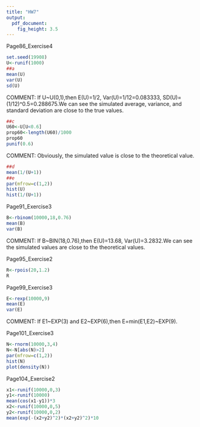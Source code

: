 ```yaml
---
title: "HW7"
output:
  pdf_document:
    fig_height: 3.5
---
```


Page86_Exercise4

```r
set.seed(19908)
U<-runif(1000)
##a
mean(U)
var(U)
sd(U)
```

COMMENT: If U~U(0,1),then E(U)=1/2, Var(U)=1/12=0.083333, SD(U)=(1/12)^0.5=0.288675.We can see the simulated average, variance, and standard deviation are close to the true values.

```r
##c
U60<-U[U<0.6]
prop60<-length(U60)/1000
prop60
punif(0.6)
```

COMMENT: 
Obviously, the simulated value is close to the theoretical value.

```r
##d
mean(1/(U+1))
##e
par(mfrow=c(1,2))
hist(U)
hist(1/(U+1))
```

Page91_Exercise3

```r
B<-rbinom(10000,18,0.76)
mean(B)
var(B)
```

COMMENT: If B~BIN(18,0.76),then E(U)=13.68, Var(U)=3.2832.We can see the simulated values are close to the theoretical values.

Page95_Exercise2

```r
R<-rpois(20,1.2)
R
```

Page99_Exercise3

```r
E<-rexp(10000,9)
mean(E)
var(E)
```

COMMENT: If E1~EXP(3) and E2~EXP(6),then E=min(E1,E2)~EXP(9).

Page101_Exercise3

```r
N<-rnorm(10000,3,4)
N<-N[abs(N)>2]
par(mfrow=c(1,2))
hist(N)
plot(density(N))
```

Page104_Exercise2

```r
x1<-runif(10000,0,3)
y1<-runif(10000)
mean(cos(x1-y1))*3
x2<-runif(10000,0,5)
y2<-runif(10000,0,2)
mean(exp(-(x2+y2)^2)*(x2+y2)^2)*10
```

